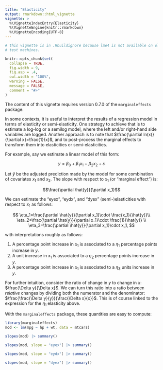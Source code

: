```yaml
---
title: "Elasticity"
output: rmarkdown::html_vignette
vignette: >
  %\VignetteIndexEntry{Elasticity}
  %\VignetteEngine{knitr::rmarkdown}
  %\VignetteEncoding{UTF-8}
---
```


```r
# this vignette is in .Rbuildignore because lme4 is not available on old CRAN
# test machines.

knitr::opts_chunk$set(
  collapse = TRUE,
  fig.width = 9,
  fig.asp = .4,
  out.width = "100%",
  warning = FALSE,
  message = FALSE,
  comment = "#>"
)
```

The content of this vignette requires version 0.7.0 of the `marginaleffects` package.

In some contexts, it is useful to interpret the results of a regression model in terms of elasticity or semi-elasticity. One strategy to achieve that is to estimate a log-log or a semilog model, where the left and/or right-hand side variables are logged. Another approach is to note that $\frac{\partial ln(x)}{\partial x}=\frac{1}{x}$, and to post-process the marginal effects to transform them into elasticities or semi-elasticities.

For example, say we estimate a linear model of this form:

$$y = \beta_0 + \beta_1 x_1 + \beta_2 x_2 + \varepsilon$$

Let $\hat{y}$ be the adjusted prediction made by the model for some combination of covariates $x_1$ and $x_2$. The slope with respect to $x_1$ (or "marginal effect") is:

$$\frac{\partial \hat{y}}{\partial x_1}$$

We can estimate the "eyex", "eydx", and "dyex" (semi-)elasticities with respect to $x_1$ as follows:

$$
\eta_1=\frac{\partial \hat{y}}{\partial x_1}\cdot \frac{x_1}{\hat{y}}\\
\eta_2=\frac{\partial \hat{y}}{\partial x_1}\cdot \frac{1}{\hat{y}} \\
\eta_3=\frac{\partial \hat{y}}{\partial x_1}\cdot x_1,
$$

with interpretations roughly as follows:

1. A percentage point increase in $x_1$ is associated to a $\eta_1$ percentage points increase in $y$.
2. A unit increase in $x_1$ is associated to a $\eta_2$ percentage points increase in $y$.
3. A percentage point increase in $x_1$ is associated to a $\eta_3$ units increase in $y$.

For further intuition, consider the ratio of change in $y$ to change in $x$: $\frac{\Delta y}{\Delta x}$. We can turn this ratio into a ratio between *relative* changes by dividing both the numerator and the denominator: $\frac{\frac{\Delta y}{y}}{\frac{\Delta x}{x}}$. This is of course linked to the expression for the $\eta_1$ elasticity above.

With the `marginaleffects` package, these quantities are easy to compute:

```r
library(marginaleffects)
mod <- lm(mpg ~ hp + wt, data = mtcars)

slopes(mod) |> summary()

slopes(mod, slope = "eyex") |> summary()

slopes(mod, slope = "eydx") |> summary()

slopes(mod, slope = "dyex") |> summary()
```
